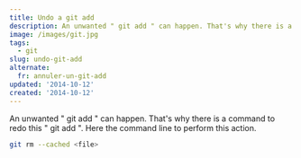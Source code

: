 ```yaml
---
title: Undo a git add
description: An unwanted " git add " can happen. That's why there is a command to redo this " git add ". Here the command line to perform this action.
image: /images/git.jpg
tags:
  - git
slug: undo-git-add
alternate:
  fr: annuler-un-git-add
updated: '2014-10-12'
created: '2014-10-12'
---
```


An unwanted " git add " can happen. That's why there is a command to redo this " git add ". Here the command line to perform this action.

```bash
git rm --cached <file>
```
